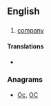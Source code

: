 {{also|Appendix:Variations of "co"}}
==English==

==={{abbreviation}}===
{{en-abbr}}

# [[company]]

====Translations====
* {{term|社||from [[会社]]|tr=しゃ, sha|sc=Jpan|lang=ja}}

===Anagrams===
* [[Oc#English|Oc]], [[OC#English|OC]]